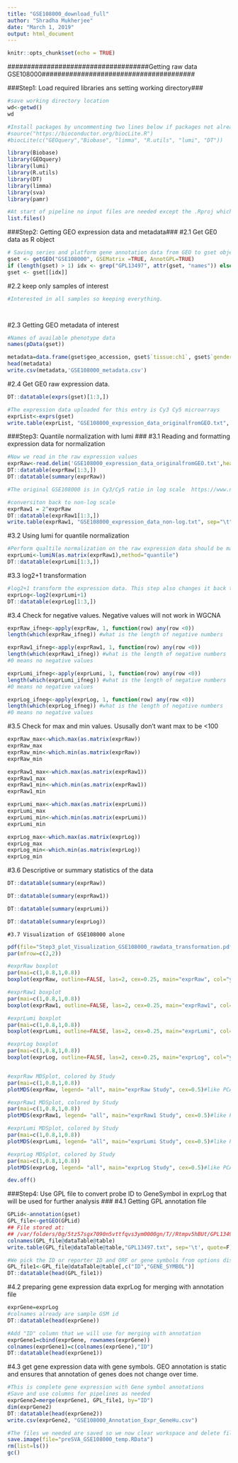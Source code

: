 ```yaml
---
title: "GSE108000_download_full"
author: "Shradha Mukherjee"
date: "March 1, 2019"
output: html_document
---
```


```r
knitr::opts_chunk$set(echo = TRUE)
```

####################################Getting raw data GSE108000####################################### 

###Step1: Load required libraries ans setting working directory###

```r
#save working directory location
wd<-getwd()
wd
```

```r
#Install packages by uncommenting two lines below if packages not already installed before
#source("https://bioconductor.org/biocLite.R")
#biocLite(c("GEOquery","Biobase", "limma", "R.utils", "lumi", "DT"))

library(Biobase)
library(GEOquery)
library(lumi)
library(R.utils)
library(DT)
library(limma)
library(sva)
library(pamr)
```

```r
#At start of pipeline no input files are needed except the .Rproj which sets working directory to current directory and keeps R environment independent of other folders and the .Rmd R code
list.files()
```

###Step2: Getting GEO expression data and metadata###
  #2.1 Get GE0 data as R object
```r
# Saving series and platform gene annotation data from GEO to gset object
gset <- getGEO("GSE108000", GSEMatrix =TRUE, AnnotGPL=TRUE)
if (length(gset) > 1) idx <- grep("GPL13497", attr(gset, "names")) else idx <- 1
gset <- gset[[idx]] 
```

  #2.2 keep only samples of interest
```r




#Interested in all samples so keeping everything.   




```

  #2.3 Getting GEO metadata of interest
```r
#Names of available phenotype data
names(pData(gset))
```

```r
metadata=data.frame(gset$geo_accession, gset$`tissue:ch1`, gset$`gender:ch1`, gset$`age:ch1`,gset$`lesion type:ch1`, gset$`disease state:ch1`) 
head(metadata)
write.csv(metadata,'GSE108000_metadata.csv')
```

  #2.4 Get GE0 raw expression data. 
```r
DT::datatable(exprs(gset)[1:3,])
```

```r
#The expression data uploaded for this entry is Cy3 Cy5	microarrays 
exprList<-exprs(gset)
write.table(exprList, "GSE108000_expression_data_originalfromGEO.txt", sep="\t", quote=F)
```

###Step3: Quantile normalization with lumi ###
  #3.1 Reading and formatting expression data for normalization
```r
#Now we read in the raw expression values
exprRaw<-read.delim('GSE108000_expression_data_originalfromGEO.txt',header=T, sep='\t')
DT::datatable(exprRaw[1:3,])
DT::datatable(summary(exprRaw))
```

```r
#The original GSE108000 is in Cy3/Cy5 ratio in log scale  https://www.ncbi.nlm.nih.gov/geo/query/acc.cgi?acc=GSM2886523

#conversiton back to non-log scale 
exprRaw1 = 2^exprRaw 
DT::datatable(exprRaw1[1:3,])
write.table(exprRaw1, "GSE108000_expression_data_non-log.txt", sep="\t", quote=F)
```

  #3.2 Using lumi for quantile normalization  
```r
#Perform qualtile normalization on the raw expression data should be matrix format.
exprLumi<-lumiN(as.matrix(exprRaw1),method="quantile")
DT::datatable(exprLumi[1:3,])
```

  #3.3 log2+1 transformation
```r
#log2+1 transform the expression data. This step also changes it back to data frame format
exprLog<-log2(exprLumi+1)
DT::datatable(exprLog[1:3,])
```

  #3.4 Check for negative values. Negative values will not work in WGCNA
```r
exprRaw_ifneg<-apply(exprRaw, 1, function(row) any(row <0))
length(which(exprRaw_ifneg)) #what is the length of negative numbers

exprRaw1_ifneg<-apply(exprRaw1, 1, function(row) any(row <0))
length(which(exprRaw1_ifneg)) #what is the length of negative numbers
#0 means no negative values

exprLumi_ifneg<-apply(exprLumi, 1, function(row) any(row <0))
length(which(exprLumi_ifneg)) #what is the length of negative numbers
#0 means no negative values 

exprLog_ifneg<-apply(exprLog, 1, function(row) any(row <0))
length(which(exprLog_ifneg)) #what is the length of negative numbers
#0 means no negative values 
```

  #3.5 Check for max and min values. Ususally don't want max to be <100 
```r
exprRaw_max<-which.max(as.matrix(exprRaw))
exprRaw_max
exprRaw_min<-which.min(as.matrix(exprRaw))
exprRaw_min

exprRaw1_max<-which.max(as.matrix(exprRaw1))
exprRaw1_max
exprRaw1_min<-which.min(as.matrix(exprRaw1))
exprRaw1_min

exprLumi_max<-which.max(as.matrix(exprLumi))
exprLumi_max
exprLumi_min<-which.min(as.matrix(exprLumi))
exprLumi_min

exprLog_max<-which.max(as.matrix(exprLog))
exprLog_max
exprLog_min<-which.min(as.matrix(exprLog))
exprLog_min
```

  #3.6 Descriptive or summary statistics of the data
```r
DT::datatable(summary(exprRaw))
```

```r
DT::datatable(summary(exprRaw1))
```

```r
DT::datatable(summary(exprLumi))
```

```r
DT::datatable(summary(exprLog))
```

	#3.7 Visualization of GSE108000 alone
```r
pdf(file="Step3_plot_Visualization_GSE108000_rawdata_transformation.pdf",height=5,width=5)
par(mfrow=c(2,2))

#exprRaw boxplot
par(mai=c(1,0.8,1,0.8))
boxplot(exprRaw, outline=FALSE, las=2, cex=0.25, main="exprRaw", col="yellow")

#exprRaw1 boxplot
par(mai=c(1,0.8,1,0.8))
boxplot(exprRaw1, outline=FALSE, las=2, cex=0.25, main="exprRaw1", col="yellow")

#exprLumi boxplot
par(mai=c(1,0.8,1,0.8))
boxplot(exprLumi, outline=FALSE, las=2, cex=0.25, main="exprLumi", col="yellow")

#exprLog boxplot
par(mai=c(1,0.8,1,0.8))
boxplot(exprLog, outline=FALSE, las=2, cex=0.25, main="exprLog", col="yellow")


#exprRaw MDSplot, colored by Study
par(mai=c(1,0.8,1,0.8))
plotMDS(exprRaw, legend= "all", main="exprRaw Study", cex=0.5)#like PCA plot

#exprRaw1 MDSplot, colored by Study
par(mai=c(1,0.8,1,0.8))
plotMDS(exprRaw1, legend= "all", main="exprRaw1 Study", cex=0.5)#like PCA plot

#exprLumi MDSplot, colored by Study
par(mai=c(1,0.8,1,0.8))
plotMDS(exprLumi, legend= "all", main="exprLumi Study", cex=0.5)#like PCA plot

#exprLog MDSplot, colored by Study
par(mai=c(1,0.8,1,0.8))
plotMDS(exprLog, legend= "all", main="exprLog Study", cex=0.5)#like PCA plot

dev.off()
```

###Step4: Use GPL file to convert probe ID to GeneSymbol in exprLog that will be used for further analysis ###
  #4.1 Getting GPL annotation file 
```r
GPLid<-annotation(gset)
GPL_file<-getGEO(GPLid)
## File stored at:
## /var/folders/0g/5tz57sgx7090n5vttfqvs3ym0000gn/T//Rtmpv5hBUt/GPL13497.soft
colnames(GPL_file@dataTable@table)
write.table(GPL_file@dataTable@table,"GPL13497.txt", sep='\t', quote=F)
```

```r
#We pick the ID or reporter ID and ORF or gene symbols from options displayed above. We need this to annotate expression data. Will use ID to combine.
GPL_file1<-GPL_file@dataTable@table[,c("ID","GENE_SYMBOL")]
DT::datatable(head(GPL_file1))
```

  #4.2 preparing gene expression data exprLog for merging with annotation file
```r
exprGene=exprLog
#colnames already are sample GSM id
DT::datatable(head(exprGene))
```

```r
#Add "ID" column that we will use for merging with annotation
exprGene1=cbind(exprGene, rownames(exprGene))
colnames(exprGene1)=c(colnames(exprGene),"ID")
DT::datatable(head(exprGene1))
```

  #4.3 get gene expression data with gene symbols. GEO annotation is static and ensures that annotation of genes does not change over time.
```r
#This is complete gene expression with Gene symbol annotations
#Save and use columns for pipelines as needed
exprGene2=merge(exprGene1, GPL_file1, by="ID")
dim(exprGene2)
DT::datatable(head(exprGene2))
write.csv(exprGene2, "GSE108000_Annotation_Expr_GeneHu.csv")
```

```r
#The files we needed are saved so we now clear workspace and delete files and folders that are not needed 
save.image(file="preSVA_GSE108000_temp.RData")
rm(list=ls())
gc()
```
